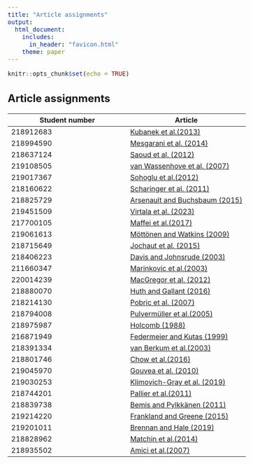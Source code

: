 ```yaml
---
title: "Article assignments"
output: 
  html_document:
    includes:
      in_header: "favicon.html"
    theme: paper
---
```


```r
knitr::opts_chunk$set(echo = TRUE)
```

<style type="text/css">
  body{
  font-size: 12pt;
}
</style>

<style type="text/css">
.title {
  display: none;
}

#getting-started img {
  margin-right: 10px;
}

</style>


## Article assignments

|Student number| Article |
|---------|---------|
|218912683|[Kubanek et al.(2013)](https://journals.plos.org/plosone/article?id=10.1371/journal.pone.0053398)|
|218994590|[Mesgarani et al. (2014)](https://www.ncbi.nlm.nih.gov/pmc/articles/PMC4350233/)|
|218637124|[Saoud et al. (2012)](https://www.jneurosci.org/content/jneuro/32/1/275.full.pdf)|
|219108505|[van Wassenhove et al. (2007)](https://www.utdallas.edu/~assmann/hcs6367/van_wassenhove_grant_poeppel07.pdf)|
|219017367|[Sohoglu et al.(2012)](https://www.jneurosci.org/content/jneuro/32/25/8443.full.pdf)
|218160622|[Scharinger et al. (2011)](https://www.researchgate.net/profile/William-Idsardi/publication/51123294_A_Comprehensive_Three-dimensional_Cortical_Map_of_Vowel_Space/links/565232c708ae4988a7aef7ca/A-Comprehensive-Three-dimensional-Cortical-Map-of-Vowel-Space.pdf)|
|218825729|[Arsenault and Buchsbaum (2015)](https://www.jneurosci.org/content/jneuro/35/2/634.full.pdf)|
|219451509|[Virtala et al. (2023)](https://www.sciencedirect.com/science/article/pii/S0278262623000313/pdfft?md5=931540977f2e3a1b9cfa15d66ec0dd87&pid=1-s2.0-S0278262623000313-main.pdf)|
|217700105|[Maffei et al.(2017)](https://www-sciencedirect-com.ezproxy.library.yorku.ca/science/article/pii/S0010945217303404)|
|219061613|[Möttönen and Watkins (2009)](https://www.jneurosci.org/content/jneuro/29/31/9819.full.pdf)|
|218715649|[Jochaut et al. (2015)](https://www.frontiersin.org/articles/10.3389/fnhum.2015.00171/full)|
|218406223|[Davis and Johnsrude (2003)](https://www.jneurosci.org/content/jneuro/23/8/3423.full.pdf)|
|211660347|[Marinkovic et al.(2003)](https://www.cell.com/neuron/pdf/S0896-6273(03)00197-1.pdf)|
|220014239|[MacGregor et al. (2012)](https://www.nature.com/articles/ncomms1715)|
|218880070|[Huth and Gallant (2016)](https://www.ncbi.nlm.nih.gov/pmc/articles/PMC4852309/)|
|218214130|[Pobric et al. (2007)](https://www.pnas.org/doi/full/10.1073/pnas.0707383104)|
|218794008|[Pulvermüller et al.(2005)](https://sci-hub.se/10.1111/j.1460-9568.2005.03900.x)|
|218975987|[Holcomb (1988)](http://neurocoglabs.sdsu.edu/manuscripts/01.Holcomb1988.pdf)|
|216871949|[Federmeier and Kutas (1999)](https://citeseerx.ist.psu.edu/document?repid=rep1&type=pdf&doi=8aec17d667f5b58fe2d9473a94553b13c6fd63a7)|
|218391334|[van Berkum et al.(2003)](https://pure.mpg.de/rest/items/item_59347/component/file_59348/content)|
|218801746|[Chow et al.(2016)](https://www.tandfonline.com/doi/pdf/10.1080/23273798.2015.1066832?casa_token=rmJx9Y2NmTgAAAAA:WTijYCC7BY7zm3itNZfeXh43aa5taAIVVX6Q-G9LBmzEttgcxayhYL4bpq9sDcYfVymO0tnHII8)|
|219045970|[Gouvea et al. (2010)](https://www.researchgate.net/profile/Colin-Phillips-3/publication/228641799_The_linguistic_processes_underlying_the_P600/links/0912f5097c882409cc000000/The-linguistic-processes-underlying-the-P600.pdf)|
|219030253|[Klimovich-Gray et al. (2019)](https://www.jneurosci.org/content/jneuro/39/3/519.full.pdf)|
|218744201|[Pallier et al.(2011)](https://www.pnas.org/doi/full/10.1073/pnas.1018711108)|
|218839738|[Bemis and Pylkkänen (2011)](https://www.jneurosci.org/content/jneuro/31/8/2801.full.pdf)|
|219214220|[Frankland and Greene (2015)](https://www.pnas.org/doi/full/10.1073/pnas.1421236112)|
|219201011|[Brennan and Hale (2019)](https://journals.plos.org/plosone/article/file?id=10.1371/journal.pone.0207741&type=printable)|
|218828962|[Matchin et al.(2014)](https://www.ncbi.nlm.nih.gov/pmc/articles/PMC4252493/)|
|218935502|[Amici et al.(2007)](https://www.jneurosci.org/content/jneuro/27/23/6282.full.pdf) |
